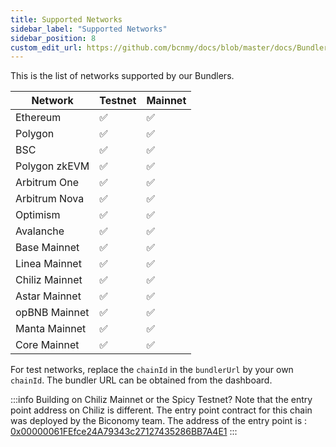 ```yaml
---
title: Supported Networks
sidebar_label: "Supported Networks"
sidebar_position: 8
custom_edit_url: https://github.com/bcnmy/docs/blob/master/docs/Bundler/supportedNetworks.mdx
---
```

<!-- If you need to add a new Testenet copy paste the following |NEW Testnet | ✅ | ❌ |   -->

This is  the list of networks supported by our Bundlers.

|Network | Testnet | Mainnet |   
| --- | --- | --- |
|Ethereum | ✅ | ✅ |            
|Polygon | ✅ | ✅ |  
|BSC | ✅ | ✅ |  
|Polygon zkEVM  | ✅ | ✅ |  
|Arbitrum One  | ✅ | ✅ |  
|Arbitrum Nova  | ✅ | ✅ |  
|Optimism  | ✅ | ✅ |  
|Avalanche  | ✅ | ✅ |  
|Base Mainnet | ✅ | ✅ |    
|Linea Mainnet | ✅ | ✅ |    
|Chiliz Mainnet | ✅ | ✅ |    
|Astar Mainnet | ✅ | ✅ |    
|opBNB Mainnet | ✅ | ✅ |    
|Manta Mainnet | ✅ | ✅ |    
|Core Mainnet | ✅ | ✅ |    

For test networks, replace the `chainId` in the `bundlerUrl` by your own `chainId`. The bundler URL can be obtained from the dashboard.

:::info
Building on Chiliz Mainnet or the Spicy Testnet? Note that the entry point address on Chiliz is different. 
The entry point contract for this chain was deployed by the Biconomy team. 
The address of the entry point is : [0x00000061FEfce24A79343c27127435286BB7A4E1](https://scan.chiliz.com/address/0x00000061FEfce24A79343c27127435286BB7A4E1/contracts#address-tabs)
:::